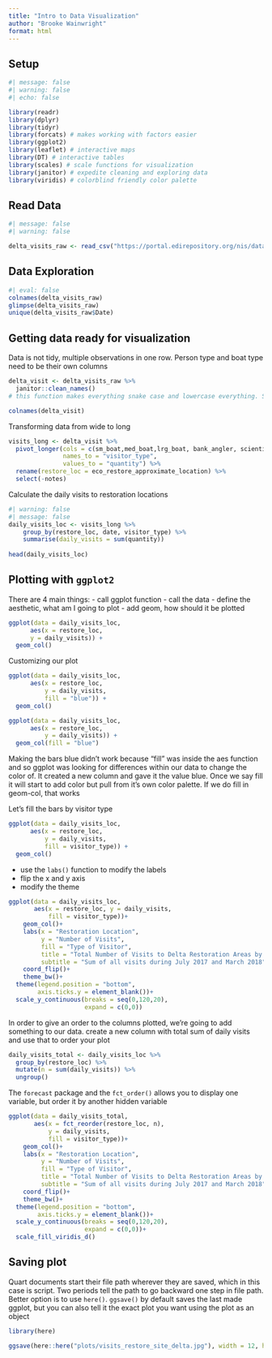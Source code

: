 ```yaml
---
title: "Intro to Data Visualization"
author: "Brooke Wainwright"
format: html
---
```


## Setup
```r
#| message: false
#| warning: false
#| echo: false

library(readr)
library(dplyr)
library(tidyr)
library(forcats) # makes working with factors easier
library(ggplot2)
library(leaflet) # interactive maps
library(DT) # interactive tables
library(scales) # scale functions for visualization
library(janitor) # expedite cleaning and exploring data
library(viridis) # colorblind friendly color palette
```

## Read Data
```r
#| message: false
#| warning: false

delta_visits_raw <- read_csv("https://portal.edirepository.org/nis/dataviewer?packageid=edi.587.1&entityid=cda8c1384af0089b506d51ad8507641f")
```


## Data Exploration
```r
#| eval: false
colnames(delta_visits_raw)
glimpse(delta_visits_raw)
unique(delta_visits_raw$Date)

```
## Getting data ready for visualization

Data is not tidy, multiple observations in one row. Person type and boat type need to be their own columns

```r
delta_visit <- delta_visits_raw %>% 
  janitor::clean_names()
# this function makes everything snake case and lowercase everything. SO cool.

colnames(delta_visit)
```

Transforming data from wide to long

```r
visits_long <- delta_visit %>% 
  pivot_longer(cols = c(sm_boat,med_boat,lrg_boat, bank_angler, scientist, cars), 
               names_to = "visitor_type",
               values_to = "quantity") %>% 
  rename(restore_loc = eco_restore_approximate_location) %>% 
  select(-notes)
```

Calculate the daily visits to restoration locations

```r
#| warning: false
#| message: false
daily_visits_loc <- visits_long %>%
    group_by(restore_loc, date, visitor_type) %>% 
    summarise(daily_visits = sum(quantity))
    
head(daily_visits_loc)
```

## Plotting with `ggplot2`

There are 4 main things:
- call ggplot function
- call the data
- define the aesthetic, what am I going to plot
- add geom, how should it be plotted

```r
ggplot(data = daily_visits_loc, 
      aes(x = restore_loc,
      y = daily_visits)) +
  geom_col()
```

Customizing our plot
```r
ggplot(data = daily_visits_loc, 
      aes(x = restore_loc,
          y = daily_visits,
          fill = "blue")) + 
  geom_col()

ggplot(data = daily_visits_loc, 
      aes(x = restore_loc,
          y = daily_visits)) + 
  geom_col(fill = "blue")
```

Making the bars blue didn't work because "fill" was inside the aes function and so ggplot was looking for differences within our data to change the color of. It created a new column and gave it the value blue. Once we say fill it will start to add color but pull from it's own color palette. If we do fill in geom-col, that works

Let's fill the bars by visitor type

```r
ggplot(data = daily_visits_loc, 
      aes(x = restore_loc,
          y = daily_visits,
          fill = visitor_type)) + 
  geom_col()
```


- use the `labs()` function to modify the labels
- flip the x and y axis
- modify the theme

```r
ggplot(data = daily_visits_loc,
       aes(x = restore_loc, y = daily_visits,
           fill = visitor_type))+
    geom_col()+
    labs(x = "Restoration Location",
         y = "Number of Visits",
         fill = "Type of Visitor",
         title = "Total Number of Visits to Delta Restoration Areas by visitor type",
         subtitle = "Sum of all visits during July 2017 and March 2018")+
    coord_flip()+
    theme_bw()+
  theme(legend.position = "bottom",
        axis.ticks.y = element_blank())+
  scale_y_continuous(breaks = seq(0,120,20),
                     expand = c(0,0))
```

In order to give an order to the columns plotted, we're going to add something to our data. create a new column with total sum of daily visits and use that to order your plot
```r
daily_visits_total <- daily_visits_loc %>% 
  group_by(restore_loc) %>% 
  mutate(n = sum(daily_visits)) %>% 
  ungroup()
```

The `forecast` package and the `fct_order()` allows you to display one variable, but order it by another hidden variable

```r
ggplot(data = daily_visits_total,
       aes(x = fct_reorder(restore_loc, n),
           y = daily_visits,
           fill = visitor_type))+
    geom_col()+
    labs(x = "Restoration Location",
         y = "Number of Visits",
         fill = "Type of Visitor",
         title = "Total Number of Visits to Delta Restoration Areas by visitor type",
         subtitle = "Sum of all visits during July 2017 and March 2018")+
    coord_flip()+
    theme_bw()+
  theme(legend.position = "bottom",
        axis.ticks.y = element_blank())+
  scale_y_continuous(breaks = seq(0,120,20),
                     expand = c(0,0))+
  scale_fill_viridis_d()
```

## Saving plot
Quart documents start their file path wherever they are saved, which in this case is script. Two periods tell the path to go backward one step in file path. Better option is to use `here()`.
`ggsave()` by default saves the last made ggplot, but you can also tell it the exact plot you want using the plot as an object

```r
library(here)

ggsave(here::here("plots/visits_restore_site_delta.jpg"), width = 12, height = 6, units = "in")


```






